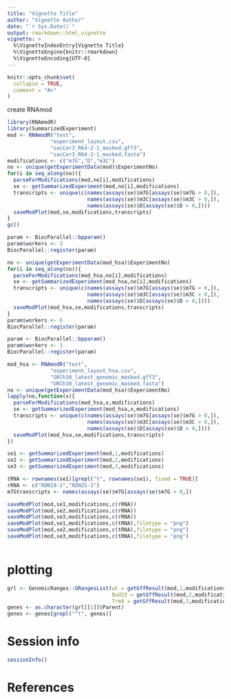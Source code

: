 ```yaml
---
title: "Vignette Title"
author: "Vignette Author"
date: "`r Sys.Date()`"
output: rmarkdown::html_vignette
vignette: >
  %\VignetteIndexEntry{Vignette Title}
  %\VignetteEngine{knitr::rmarkdown}
  %\VignetteEncoding{UTF-8}
---
```


```r
knitr::opts_chunk$set(
  collapse = TRUE,
  comment = "#>"
)
```






create RNAmod
```r
library(RNAmodR)
library(SummarizedExperiment)
mod <- RNAmodR("test",
              "experiment_layout.csv",
              "sacCer3_R64-2-1_masked.gff3",
              "sacCer3_R64-2-1_masked.fasta")
modifications <- c("m7G","D","m3C")
no <- unique(getExperimentData(mod)$ExperimentNo)
for(i in seq_along(no)){
  parseForModifications(mod,no[i],modifications)
  se <- getSummarizedExperiment(mod,no[i],modifications)
  transcripts <- unique(c(names(assays(se)$m7G[assays(se)$m7G > 0,]),
                          names(assays(se)$m3C[assays(se)$m3C > 0,]),
                          names(assays(se)$D[assays(se)$D > 0,])))
  saveModPlot(mod,se,modifications,transcripts)
}
gc()

param <- BiocParallel::bpparam()
param$workers <- 3
BiocParallel::register(param)

no <- unique(getExperimentData(mod_hsa)$ExperimentNo)
for(i in seq_along(no)){
  parseForModifications(mod_hsa,no[i],modifications)
  se <- getSummarizedExperiment(mod_hsa,no[i],modifications)
  transcripts <- unique(c(names(assays(se)$m7G[assays(se)$m7G > 0,]),
                          names(assays(se)$m3C[assays(se)$m3C > 0,]),
                          names(assays(se)$D[assays(se)$D > 0,])))
  saveModPlot(mod_hsa,se,modifications,transcripts)
}
param$workers <- 6
BiocParallel::register(param)

param <- BiocParallel::bpparam()
param$workers <- 3
BiocParallel::register(param)

mod_hsa <- RNAmodR("test",
              "experiment_layout_hsa.csv",
              "GRCh38_latest_genomic_masked.gff3",
              "GRCh38_latest_genomic_masked.fasta")
no <- unique(getExperimentData(mod_hsa)$ExperimentNo)
lapply(no,function(x){
  parseForModifications(mod_hsa,x,modifications)
  se <- getSummarizedExperiment(mod_hsa,x,modifications)
  transcripts <- unique(c(names(assays(se)$m7G[assays(se)$m7G > 0,]),
                          names(assays(se)$m3C[assays(se)$m3C > 0,]),
                          names(assays(se)$D[assays(se)$D > 0,])))
  saveModPlot(mod_hsa,se,modifications,transcripts)
})

se1 <- getSummarizedExperiment(mod,1,modifications)
se2 <- getSummarizedExperiment(mod,2,modifications)
se3 <- getSummarizedExperiment(mod,3,modifications)

tRNA <- rownames(se1)[grepl("t", rownames(se1), fixed = TRUE)]
rRNA <- c("RDN18-1","RDN25-1")
m7Gtranscripts <- names(assays(se)$m7G[assays(se)$m7G > 0,])

saveModPlot(mod,se1,modifications,c(rRNA))
saveModPlot(mod,se2,modifications,c(rRNA))
saveModPlot(mod,se3,modifications,c(rRNA))
saveModPlot(mod,se1,modifications,c(tRNA),filetype = "png")
saveModPlot(mod,se2,modifications,c(tRNA),filetype = "png")
saveModPlot(mod,se3,modifications,c(tRNA),filetype = "png")



```

# plotting

```r
grl <- GenomicRanges::GRangesList(wt = getGffResult(mod,1,modifications),
                                  Bud23 = getGffResult(mod,2,modifications),
                                  Trm8 = getGffResult(mod,3,modifications))
genes <- as.character(grl[[1]]$Parent)
genes <- genes[grepl("^t", genes)]


```


# Session info

```r
sessionInfo()
```

# References